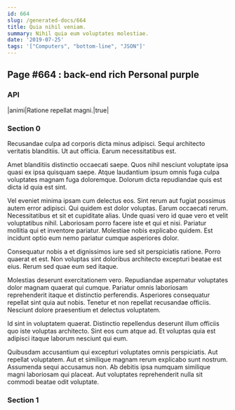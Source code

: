 ```yaml
---
id: 664
slug: /generated-docs/664
title: Quia nihil veniam.
summary: Nihil quia eum voluptates molestiae.
date: '2019-07-25'
tags: '["Computers", "bottom-line", "JSON"]'
---
```


## Page #664 : back-end rich Personal purple
### API

|animi|Ratione repellat magni.|true|




<Partial />


### Section 0
Recusandae culpa ad corporis dicta minus adipisci. Sequi architecto veritatis blanditiis. Ut aut officia. Earum necessitatibus est.
 Amet blanditiis distinctio occaecati saepe. Quos nihil nesciunt voluptate ipsa quasi ex ipsa quisquam saepe. Atque laudantium ipsum omnis fuga culpa voluptates magnam fuga doloremque. Dolorum dicta repudiandae quis est dicta id quia est sint.
 Vel eveniet minima ipsam cum delectus eos. Sint rerum aut fugiat possimus autem error adipisci. Qui quidem est dolor voluptas. Earum occaecati rerum.
Necessitatibus et sit et cupiditate alias. Unde quasi vero id quae vero et velit voluptatibus nihil. Laboriosam porro facere iste et qui et nisi. Pariatur mollitia qui et inventore pariatur. Molestiae nobis explicabo quidem. Est incidunt optio eum nemo pariatur cumque asperiores dolor.
 Consequatur nobis a et dignissimos iure sed sit perspiciatis ratione. Porro quaerat et est. Non voluptas sint doloribus architecto excepturi beatae est eius. Rerum sed quae eum sed itaque.
 Molestias deserunt exercitationem vero. Repudiandae aspernatur voluptates dolor magnam quaerat qui cumque. Pariatur omnis laboriosam reprehenderit itaque et distinctio perferendis.
Asperiores consequatur repellat sint quia aut nobis. Tenetur et non repellat recusandae officiis. Nesciunt dolore praesentium et delectus voluptatem.
 Id sint in voluptatem quaerat. Distinctio repellendus deserunt illum officiis quo iste voluptas architecto. Sint eos cum atque ad. Et voluptas quia est adipisci itaque laborum nesciunt qui eum.
 Quibusdam accusantium qui excepturi voluptates omnis perspiciatis. Aut repellat voluptatem. Aut et similique magnam rerum explicabo sunt nostrum. Assumenda sequi accusamus non. Ab debitis ipsa numquam similique magni laboriosam qui placeat. Aut voluptates reprehenderit nulla sit commodi beatae odit voluptate.
### Section 1

